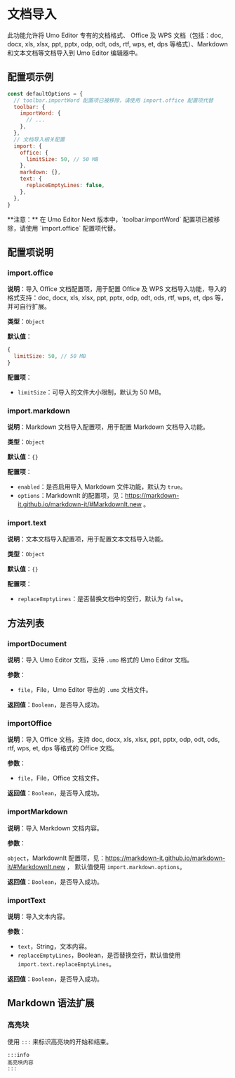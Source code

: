 
# 文档导入

此功能允许将 Umo Editor 专有的文档格式、 Office 及 WPS 文档（包括：doc, docx, xls, xlsx, ppt, pptx, odp, odt, ods, rtf, wps, et, dps 等格式）、Markdown 和文本文档等文档导入到 Umo Editor 编辑器中。

## 配置项示例

```js {2-7}
const defaultOptions = {
  // toolbar.importWord 配置项已被移除，请使用 import.office 配置项代替
  toolbar: {
    importWord: { 
      // ...
    },
  },
  // 文档导入相关配置
  import: {
    office: {
      limitSize: 50, // 50 MB
    },
    markdown: {},
    text: {
      replaceEmptyLines: false,
    },
  },
}
```
<Callout type="error" emoji="❗">
**注意：** 在 Umo Editor Next 版本中，`toolbar.importWord` 配置项已被移除，请使用 `import.office` 配置项代替。
</Callout>

## 配置项说明

### import.office

**说明**：导入 Office 文档配置项，用于配置 Office 及 WPS 文档导入功能，导入的格式支持：doc, docx, xls, xlsx, ppt, pptx, odp, odt, ods, rtf, wps, et, dps 等，并可自行扩展。

**类型**：`Object`

**默认值**：

```js
{
  limitSize: 50, // 50 MB
}
```

**配置项**：

- `limitSize`：可导入的文件大小限制，默认为 50 MB。

### import.markdown

**说明**：Markdown 文档导入配置项，用于配置 Markdown 文档导入功能。

**类型**：`Object`

**默认值**：`{}`

**配置项**：

- `enabled`：是否启用导入 Markdown 文件功能，默认为 `true`。
- `options`：MarkdownIt 的配置项，见：https://markdown-it.github.io/markdown-it/#MarkdownIt.new 。

### import.text

**说明**：文本文档导入配置项，用于配置文本文档导入功能。

**类型**：`Object`

**默认值**：`{}`

**配置项**：

- `replaceEmptyLines`：是否替换文档中的空行，默认为 `false`。

## 方法列表

### importDocument

**说明**：导入 Umo Editor 文档，支持 `.umo` 格式的 Umo Editor 文档。

**参数**：

- `file`，File，Umo Editor 导出的 `.umo` 文档文件。

**返回值**：`Boolean`，是否导入成功。

### importOffice

**说明**：导入 Office 文档，支持 doc, docx, xls, xlsx, ppt, pptx, odp, odt, ods, rtf, wps, et, dps 等格式的 Office 文档。

**参数**：

- `file`，File，Office 文档文件。

**返回值**：`Boolean`，是否导入成功。

### importMarkdown

**说明**：导入 Markdown 文档内容。

**参数**：

`object`，MarkdownIt 配置项，见：https://markdown-it.github.io/markdown-it/#MarkdownIt.new ， 默认值使用 `import.markdown.options`。

**返回值**：`Boolean`，是否导入成功。

### importText

**说明**：导入文本内容。

**参数**：

- `text`，String，文本内容。
- `replaceEmptyLines`，Boolean，是否替换空行，默认值使用 `import.text.replaceEmptyLines`。

**返回值**：`Boolean`，是否导入成功。

## Markdown 语法扩展

### 高亮块

使用 `:::` 来标识高亮块的开始和结束。

```
:::info
高亮块内容
:::
```